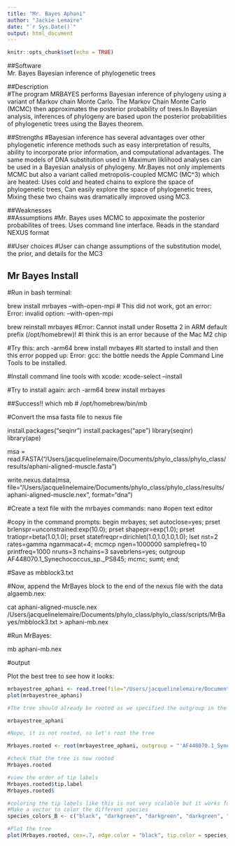 ```yaml
---
title: "Mr. Bayes Aphani"
author: "Jackie Lemaire"
date: "`r Sys.Date()`"
output: html_document
---
```


```r
knitr::opts_chunk$set(echo = TRUE)
```

##Software	
Mr. Bayes
Bayesian inference of phylogenetic trees

##Description	
#The program MRBAYES performs Bayesian inference of phylogeny using a variant of Markov chain Monte Carlo. The Markov Chain Monte Carlo (MCMC) then approximates  the posterior probability of trees.In Bayesian analysis, inferences of phylogeny are based upon the posterior probabilities of phylogenetic trees using the Bayes theorem.

##Strengths
#Bayesian inference has several advantages over other phylogenetic inference methods such as easy interpretation of results, ability to incorporate prior information, and computational advantages. The same models of DNA substitution used in Maximum liklihood analyses can be used in a Bayesian analysis of phylogeny. Mr.Bayes not only implements MCMC but also a variant called metropolis-coupled MCMC (MC^3) which are heated: Uses cold and heated chains to explore the space of phylogenetic trees, Can easily explore the space of phylogenetic trees, Mixing these two chains was dramatically improved using MC3.

##Weaknesses	
##Assumptions
#Mr. Bayes uses MCMC to appoximate the posterior probabilites of trees. Uses command line interface. Reads in the standard NEXUS format

##User choices
#User can change assumptions of the substitution model, the prior, and details for the MC3 

## Mr Bayes Install

#Run in bash terminal:

brew install mrbayes --with-open-mpi
# This did not work, got an error:
Error: invalid option: --with-open-mpi

brew reinstall mrbayes
#Error: Cannot install under Rosetta 2 in ARM default prefix (/opt/homebrew)!
#I think this is an error because of the Mac M2 chip

#Try this:
arch -arm64 brew install mrbayes
#It started to install and then this error popped up: Error: gcc: the bottle needs the Apple Command Line Tools to be installed.

#Install command line tools with xcode:
xcode-select --install

#Try to install again:
arch -arm64 brew install mrbayes

##Success!!
which mb
# /opt/homebrew/bin/mb

#Convert the msa fasta file to nexus file 

install.packages("seqinr")
install.packages("ape")
library(seqinr)
library(ape)

msa = read.FASTA("/Users/jacquelinelemaire/Documents/phylo_class/phylo_class/results/aphani-aligned-muscle.fasta")

write.nexus.data(msa, file="/Users/jacquelinelemaire/Documents/phylo_class/phylo_class/results/aphani-aligned-muscle.nex", format="dna")

#Create a text file with the mrbayes commands:
nano #open text editor



#copy in the command prompts:
begin mrbayes;
 set autoclose=yes;
 prset brlenspr=unconstrained:exp(10.0);
 prset shapepr=exp(1.0);
 prset tratiopr=beta(1.0,1.0);
 prset statefreqpr=dirichlet(1.0,1.0,1.0,1.0);
 lset nst=2 rates=gamma ngammacat=4;
 mcmcp ngen=1000000 samplefreq=10 printfreq=1000 nruns=3 nchains=3 savebrlens=yes;
 outgroup AF448070.1_Synechococcus_sp._PS845;
 mcmc;
 sumt;
end;

#Save as mbblock3.txt

#Now, append the MrBayes block to the end of the nexus file with the data algaemb.nex:

cat aphani-aligned-muscle.nex /Users/jacquelinelemaire/Documents/phylo_class/phylo_class/scripts/MrBayes/mbblock3.txt > aphani-mb.nex

#Run MrBayes:

mb aphani-mb.nex

#output






Plot the best tree to see how it looks:
```r


mrbayestree_aphani <- read.tree(file="/Users/jacquelinelemaire/Documents/phylo_class/phylo_class/results/aphani-muscle-mrbayes-con.tree")
plot(mrbayestree_aphani)
```


```r
#The tree should already be rooted as we specified the outgroup in the mr bayes file but let's check

mrbayestree_aphani

#Nope, it is not rooted, so let's root the tree

Mrbayes.rooted <- root(mrbayestree_aphani, outgroup = "'AF448070.1_Synechococcus_sp._PS845'", resolve.root = TRUE)

#check that the tree is now rooted
Mrbayes.rooted
```


```r
#view the order of tip labels
Mrbayes.rooted$tip.label
Mrbayes.rooted$

#coloring the tip labels like this is not very scalable but it works for this small dataset
#Make a vector to color the different species
species_colors_B <- c("black", "darkgreen", "darkgreen", "darkgreen", "darkgreen", "darkgreen","darkred", "darkblue", "darkblue", "darkblue","darkblue", "darkblue", "darkblue")

#Plot the tree
plot(Mrbayes.rooted, cex=.7, edge.color = "black", tip.color = species_colors_B, main="A Bayesian (MrBayes) Tree of Aphanizomenon Muscle Alignment")


```
